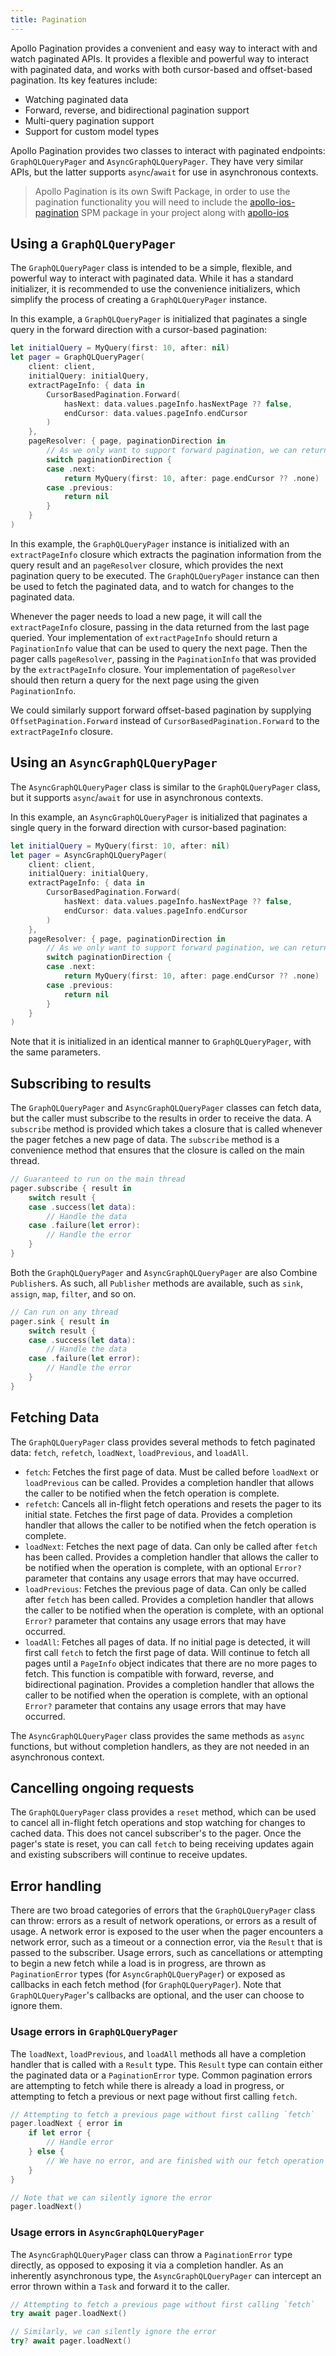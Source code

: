 ```yaml
---
title: Pagination
---
```


Apollo Pagination provides a convenient and easy way to interact with and watch paginated APIs. It provides a flexible and powerful way to interact with paginated data, and works with both cursor-based and offset-based pagination. Its key features include:

- Watching paginated data
- Forward, reverse, and bidirectional pagination support
- Multi-query pagination support
- Support for custom model types

Apollo Pagination provides two classes to interact with paginated endpoints: `GraphQLQueryPager` and `AsyncGraphQLQueryPager`. They have very similar APIs, but the latter supports `async`/`await` for use in asynchronous contexts.

> Apollo Pagination is its own Swift Package, in order to use the pagination functionality you will need to include the [apollo-ios-pagination](https://github.com/apollographql/apollo-ios-pagination) SPM package in your project along with [apollo-ios](https://github.com/apollographql/apollo-ios)

## Using a `GraphQLQueryPager`

The `GraphQLQueryPager` class is intended to be a simple, flexible, and powerful way to interact with paginated data. While it has a standard initializer, it is recommended to use the convenience initializers, which simplify the process of creating a `GraphQLQueryPager` instance.

In this example, a `GraphQLQueryPager` is initialized that paginates a single query in the forward direction with a cursor-based pagination:

```swift
let initialQuery = MyQuery(first: 10, after: nil)
let pager = GraphQLQueryPager(
    client: client,
    initialQuery: initialQuery,
    extractPageInfo: { data in
        CursorBasedPagination.Forward(
            hasNext: data.values.pageInfo.hasNextPage ?? false,
            endCursor: data.values.pageInfo.endCursor
        )
    },
    pageResolver: { page, paginationDirection in
        // As we only want to support forward pagination, we can return `nil` for reverse pagination
        switch paginationDirection {
        case .next:
            return MyQuery(first: 10, after: page.endCursor ?? .none)
        case .previous:
            return nil
        }
    }
)
```

In this example, the `GraphQLQueryPager` instance is initialized with an `extractPageInfo` closure which extracts the pagination information from the query result and an  `pageResolver` closure, which provides the next pagination query to be executed. The `GraphQLQueryPager` instance can then be used to fetch the paginated data, and to watch for changes to the paginated data.

Whenever the pager needs to load a new page, it will call the `extractPageInfo` closure, passing in the data returned from the last page queried. Your implementation of `extractPageInfo` should return a `PaginationInfo` value that can be used to query the next page. Then the pager calls `pageResolver`, passing in the `PaginationInfo` that was provided by the `extractPageInfo` closure. Your implementation of `pageResolver` should then return a query for the next page using the given `PaginationInfo`.

We could similarly support forward offset-based pagination by supplying `OffsetPagination.Forward` instead of `CursorBasedPagination.Forward` to the `extractPageInfo` closure.

## Using an `AsyncGraphQLQueryPager`

The `AsyncGraphQLQueryPager` class is similar to the `GraphQLQueryPager` class, but it supports `async`/`await` for use in asynchronous contexts.

In this example, an `AsyncGraphQLQueryPager` is initialized that paginates a single query in the forward direction with cursor-based pagination:

```swift
let initialQuery = MyQuery(first: 10, after: nil)
let pager = AsyncGraphQLQueryPager(
    client: client,
    initialQuery: initialQuery,
    extractPageInfo: { data in
        CursorBasedPagination.Forward(
            hasNext: data.values.pageInfo.hasNextPage ?? false,
            endCursor: data.values.pageInfo.endCursor
        )
    },
    pageResolver: { page, paginationDirection in
        // As we only want to support forward pagination, we can return `nil` for reverse pagination
        switch paginationDirection {
        case .next:
            return MyQuery(first: 10, after: page.endCursor ?? .none)
        case .previous:
            return nil
        }
    }
)
```

Note that it is initialized in an identical manner to `GraphQLQueryPager`, with the same parameters.

## Subscribing to results

The `GraphQLQueryPager` and `AsyncGraphQLQueryPager` classes can fetch data, but the caller must subscribe to the results in order to receive the data. A `subscribe` method is provided which takes a closure that is called whenever the pager fetches a new page of data. The `subscribe` method is a convenience method that ensures that the closure is called on the main thread.

```swift
// Guaranteed to run on the main thread
pager.subscribe { result in
    switch result {
    case .success(let data):
        // Handle the data
    case .failure(let error):
        // Handle the error
    }
}
```

Both the `GraphQLQueryPager` and `AsyncGraphQLQueryPager` are also Combine `Publisher`s. As such, all `Publisher` methods are available, such as `sink`, `assign`, `map`, `filter`, and so on.

```swift
// Can run on any thread
pager.sink { result in
    switch result {
    case .success(let data):
        // Handle the data
    case .failure(let error):
        // Handle the error
    }
}
```

## Fetching Data

The `GraphQLQueryPager` class provides several methods to fetch paginated data: `fetch`, `refetch`, `loadNext`, `loadPrevious`, and `loadAll`.

- `fetch`: Fetches the first page of data. Must be called before `loadNext` or `loadPrevious` can be called. Provides a completion handler that allows the caller to be notified when the fetch operation is complete.
- `refetch`: Cancels all in-flight fetch operations and resets the pager to its initial state. Fetches the first page of data. Provides a completion handler that allows the caller to be notified when the fetch operation is complete.
- `loadNext`: Fetches the next page of data. Can only be called after `fetch` has been called. Provides a completion handler that allows the caller to be notified when the operation is complete, with an optional `Error?` parameter that contains any usage errors that may have occurred.
- `loadPrevious`: Fetches the previous page of data. Can only be called after `fetch` has been called. Provides a completion handler that allows the caller to be notified when the operation is complete, with an optional `Error?` parameter that contains any usage errors that may have occurred.
- `loadAll`: Fetches all pages of data. If no initial page is detected, it will first call `fetch` to fetch the first page of data. Will continue to fetch all pages until a `PageInfo` object indicates that there are no more pages to fetch. This function is compatible with forward, reverse, and bidirectional pagination. Provides a completion handler that allows the caller to be notified when the operation is complete, with an optional `Error?` parameter that contains any usage errors that may have occurred.


The `AsyncGraphQLQueryPager` class provides the same methods as `async` functions, but without completion handlers, as they are not needed in an asynchronous context.

## Cancelling ongoing requests

The `GraphQLQueryPager` class provides a `reset` method, which can be used to cancel all in-flight fetch operations and stop watching for changes to cached data. This does not cancel subscriber's to the pager. Once the pager's state is reset, you can call `fetch` to being receiving updates again and existing subscribers will continue to receive updates.

## Error handling

There are two broad categories of errors that the `GraphQLQueryPager` class can throw: errors as a result of network operations, or errors as a result of usage. A network error is exposed to the user when the pager encounters a network error, such as a timeout or a connection error, via the `Result` that is passed to the subscriber. Usage errors, such as cancellations or attempting to begin a new fetch while a load is in progress, are thrown as `PaginationError` types (for `AsyncGraphQLQueryPager`) or exposed as callbacks in each fetch method (for `GraphQLQueryPager`). Note that `GraphQLQueryPager`'s callbacks are optional, and the user can choose to ignore them.

### Usage errors in `GraphQLQueryPager`

The `loadNext`, `loadPrevious`, and `loadAll` methods all have a completion handler that is called with a `Result` type. This `Result` type can contain either the paginated data or a `PaginationError` type. Common pagination errors are attempting to fetch while there is already a load in progress, or attempting to fetch a previous or next page without first calling `fetch`.

```swift
// Attempting to fetch a previous page without first calling `fetch`
pager.loadNext { error in
    if let error {
        // Handle error
    } else {
        // We have no error, and are finished with our fetch operation
    }
}

// Note that we can silently ignore the error
pager.loadNext()
```

### Usage errors in `AsyncGraphQLQueryPager`

The `AsyncGraphQLQueryPager` class can throw a `PaginationError` type directly, as opposed to exposing it via a completion handler. As an inherently asynchronous type, the `AsyncGraphQLQueryPager` can intercept an error thrown within a `Task` and forward it to the caller.

```swift
// Attempting to fetch a previous page without first calling `fetch`
try await pager.loadNext()

// Similarly, we can silently ignore the error
try? await pager.loadNext()
```

